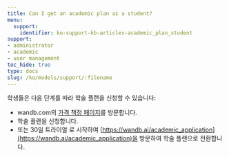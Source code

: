 ```yaml
---
title: Can I get an academic plan as a student?
menu:
  support:
    identifier: ko-support-kb-articles-academic_plan_student
support:
- administrator
- academic
- user management
toc_hide: true
type: docs
slug: /ko/models/support/:filename
---
```


학생들은 다음 단계를 따라 학술 플랜을 신청할 수 있습니다:

- wandb.com의 [가격 책정 페이지](https://wandb.ai/site/pricing)를 방문합니다.
- 학술 플랜을 신청합니다.
- 또는 30일 트라이얼 로 시작하여 [https://wandb.ai/academic_application](https://wandb.ai/academic_application)을 방문하여 학술 플랜으로 전환합니다.
